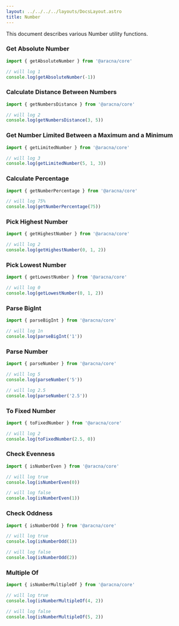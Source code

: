 ```yaml
---
layout: ../../../../layouts/DocsLayout.astro
title: Number
---
```


This document describes various Number utility functions.

### Get Absolute Number

```ts
import { getAbsoluteNumber } from '@aracna/core'

// will log 1
console.log(getAbsoluteNumber(-1))
```

### Calculate Distance Between Numbers

```ts
import { getNumbersDistance } from '@aracna/core'

// will log 2
console.log(getNumbersDistance(3, 5))
```

### Get Number Limited Between a Maximum and a Minimum

```ts
import { getLimitedNumber } from '@aracna/core'

// will log 3
console.log(getLimitedNumber(5, 1, 3))
```

### Calculate Percentage

```ts
import { getNumberPercentage } from '@aracna/core'

// will log 75%
console.log(getNumberPercentage(75))
```

### Pick Highest Number

```ts
import { getHighestNumber } from '@aracna/core'

// will log 2
console.log(getHighestNumber(0, 1, 2))
```

### Pick Lowest Number

```ts
import { getLowestNumber } from '@aracna/core'

// will log 0
console.log(getLowestNumber(0, 1, 2))
```

### Parse BigInt

```ts
import { parseBigInt } from '@aracna/core'

// will log 1n
console.log(parseBigInt('1'))
```

### Parse Number

```ts
import { parseNumber } from '@aracna/core'

// will log 5
console.log(parseNumber('5'))

// will log 2.5
console.log(parseNumber('2.5'))
```

### To Fixed Number

```ts
import { toFixedNumber } from '@aracna/core'

// will log 2
console.log(toFixedNumber(2.5, 0))
```

### Check Evenness

```ts
import { isNumberEven } from '@aracna/core'

// will log true
console.log(isNumberEven(0))

// will log false
console.log(isNumberEven(1))
```

### Check Oddness

```ts
import { isNumberOdd } from '@aracna/core'

// will log true
console.log(isNumberOdd(1))

// will log false
console.log(isNumberOdd(2))
```

### Multiple Of

```ts
import { isNumberMultipleOf } from '@aracna/core'

// will log true
console.log(isNumberMultipleOf(4, 2))

// will log false
console.log(isNumberMultipleOf(5, 2))
```
